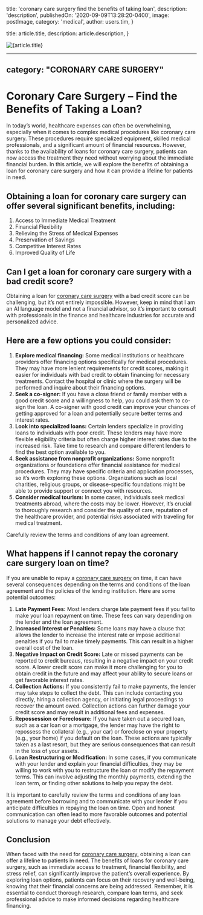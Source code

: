 
  title: 'coronary care surgery find the benefits of taking loan',
  description: 'description',
  publishedOn: '2020-09-09T13:28:20-0400',
  image: postImage,
  category: 'medical',
  author: users.tim,
}

  title: article.title,
  description: article.description,
}


<Image src={postImage} alt={article.title} />

---
category: "CORONARY CARE SURGERY"
---

# Coronary Care Surgery – Find the Benefits of Taking a Loan?

In today’s world, healthcare expenses can often be overwhelming, especially when it comes to complex medical procedures like coronary care surgery. These procedures require specialized equipment, skilled medical professionals, and a significant amount of financial resources. However, thanks to the availability of loans for coronary care surgery, patients can now access the treatment they need without worrying about the immediate financial burden. In this article, we will explore the benefits of obtaining a loan for coronary care surgery and how it can provide a lifeline for patients in need.

## Obtaining a loan for coronary care surgery can offer several significant benefits, including:

1. Access to Immediate Medical Treatment
2. Financial Flexibility
3. Relieving the Stress of Medical Expenses
4. Preservation of Savings
5. Competitive Interest Rates
6. Improved Quality of Life

## Can I get a loan for coronary care surgery with a bad credit score?

Obtaining a loan for [coronary care surgery](https://en.wikipedia.org/wiki/Coronary_care_unit) with a bad credit score can be challenging, but it’s not entirely impossible. However, keep in mind that I am an AI language model and not a financial advisor, so it’s important to consult with professionals in the finance and healthcare industries for accurate and personalized advice.

## Here are a few options you could consider:

1.  **Explore medical financing:** Some medical institutions or healthcare providers offer financing options specifically for medical procedures. They may have more lenient requirements for credit scores, making it easier for individuals with bad credit to obtain financing for necessary treatments. Contact the hospital or clinic where the surgery will be performed and inquire about their financing options.
2.  **Seek a co-signer:** If you have a close friend or family member with a good credit score and a willingness to help, you could ask them to co-sign the loan. A co-signer with good credit can improve your chances of getting approved for a loan and potentially secure better terms and interest rates.
3.  **Look into specialized loans:** Certain lenders specialize in providing loans to individuals with poor credit. These lenders may have more flexible eligibility criteria but often charge higher interest rates due to the increased risk. Take time to research and compare different lenders to find the best option available to you.
4.  **Seek assistance from nonprofit organizations:** Some nonprofit organizations or foundations offer financial assistance for medical procedures. They may have specific criteria and application processes, so it’s worth exploring these options. Organizations such as local charities, religious groups, or disease-specific foundations might be able to provide support or connect you with resources.
5.  **Consider medical tourism:** In some cases, individuals seek medical treatments abroad, where the costs may be lower. However, it’s crucial to thoroughly research and consider the quality of care, reputation of the healthcare provider, and potential risks associated with traveling for medical treatment.

Carefully review the terms and conditions of any loan agreement.

## What happens if I cannot repay the coronary care surgery loan on time?

If you are unable to repay a [coronary care surgery](https://tlc.com.au/coronary-care-surgery/) on time, it can have several consequences depending on the terms and conditions of the loan agreement and the policies of the lending institution. Here are some potential outcomes:

1.  **Late Payment Fees:** Most lenders charge late payment fees if you fail to make your loan repayment on time. These fees can vary depending on the lender and the loan agreement.
2.  **Increased Interest or Penalties:** Some loans may have a clause that allows the lender to increase the interest rate or impose additional penalties if you fail to make timely payments. This can result in a higher overall cost of the loan.
3.  **Negative Impact on Credit Score:** Late or missed payments can be reported to credit bureaus, resulting in a negative impact on your credit score. A lower credit score can make it more challenging for you to obtain credit in the future and may affect your ability to secure loans or get favorable interest rates.
4.  **Collection Actions:** If you consistently fail to make payments, the lender may take steps to collect the debt. This can include contacting you directly, hiring a collection agency, or initiating legal proceedings to recover the amount owed. Collection actions can further damage your credit score and may result in additional fees and expenses.
5.  **Repossession or Foreclosure:** If you have taken out a secured loan, such as a car loan or a mortgage, the lender may have the right to repossess the collateral (e.g., your car) or foreclose on your property (e.g., your home) if you default on the loan. These actions are typically taken as a last resort, but they are serious consequences that can result in the loss of your assets.
6.  **Loan Restructuring or Modification:** In some cases, if you communicate with your lender and explain your financial difficulties, they may be willing to work with you to restructure the loan or modify the repayment terms. This can involve adjusting the monthly payments, extending the loan term, or finding other solutions to help you repay the debt.

It is important to carefully review the terms and conditions of any loan agreement before borrowing and to communicate with your lender if you anticipate difficulties in repaying the loan on time. Open and honest communication can often lead to more favorable outcomes and potential solutions to manage your debt effectively.

## Conclusion

When faced with the need for [coronary care surgery,](https://tlc.com.au/affordable-coronary-care-surgery-loans-get-financing/) obtaining a loan can offer a lifeline to patients in need. The benefits of loans for coronary care surgery, such as immediate access to treatment, financial flexibility, and stress relief, can significantly improve the patient’s overall experience. By exploring loan options, patients can focus on their recovery and well-being, knowing that their financial concerns are being addressed. Remember, it is essential to conduct thorough research, compare loan terms, and seek professional advice to make informed decisions regarding healthcare financing.
